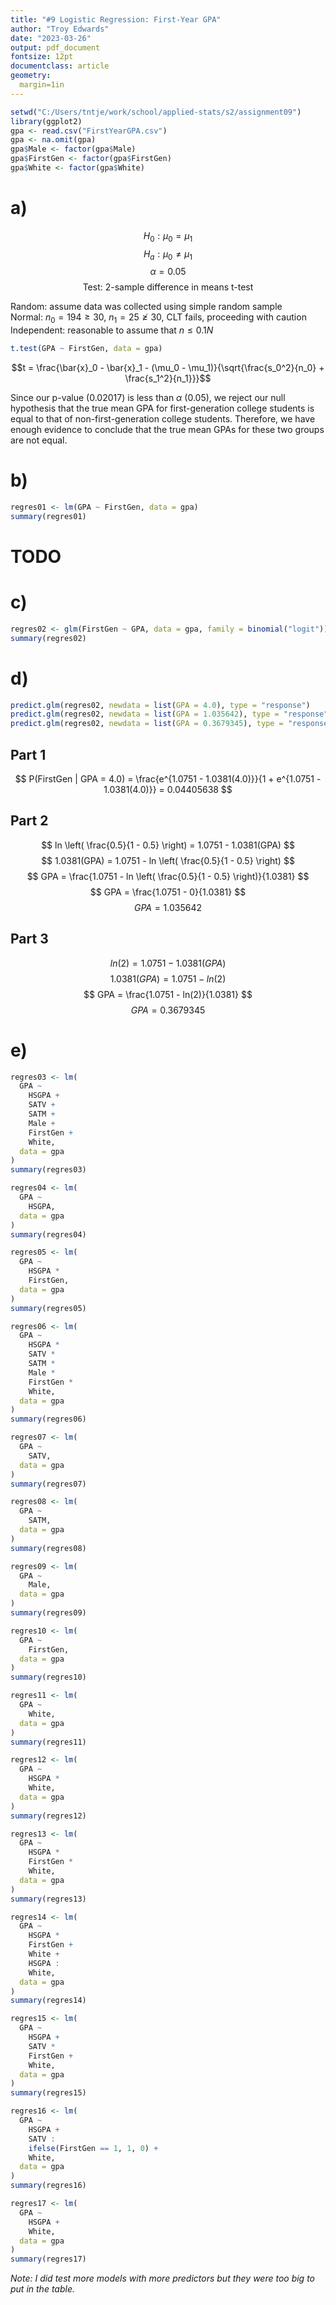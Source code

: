 ```yaml
---
title: "#9 Logistic Regression: First-Year GPA"
author: "Troy Edwards"
date: "2023-03-26"
output: pdf_document
fontsize: 12pt
documentclass: article
geometry:
  margin=1in
---
```


```r
setwd("C:/Users/tntje/work/school/applied-stats/s2/assignment09")
library(ggplot2)
gpa <- read.csv("FirstYearGPA.csv")
gpa <- na.omit(gpa)
gpa$Male <- factor(gpa$Male)
gpa$FirstGen <- factor(gpa$FirstGen)
gpa$White <- factor(gpa$White)
```

# a)

$$H_0: \mu_0 = \mu_1$$
$$H_a: \mu_0 \neq \mu_1$$
$$\alpha = 0.05$$
$$\text{Test: 2-sample difference in means t-test}$$

Random: assume data was collected using simple random sample  
Normal: $n_0 = 194 \geq 30$, $n_1 = 25 \ngeq 30$, CLT fails, proceeding with caution  
Independent: reasonable to assume that $n \leq 0.1N$  

```r
t.test(GPA ~ FirstGen, data = gpa)
```

$$t = \frac{\bar{x}_0 - \bar{x}_1 - (\mu_0 - \mu_1)}{\sqrt{\frac{s_0^2}{n_0} + \frac{s_1^2}{n_1}}}$$

Since our p-value (0.02017) is less than $\alpha$ (0.05), we reject our null
hypothesis that the true mean GPA for first-generation college students is
equal to that of non-first-generation college students. Therefore, we have
enough evidence to conclude that the true mean GPAs for these two groups are
not equal. 

# b)

```r
regres01 <- lm(GPA ~ FirstGen, data = gpa)
summary(regres01)
```

# TODO

# c)

```r
regres02 <- glm(FirstGen ~ GPA, data = gpa, family = binomial("logit"))
summary(regres02)
```

# \textcolor{red}{TODO}

# d)

```r
predict.glm(regres02, newdata = list(GPA = 4.0), type = "response")
predict.glm(regres02, newdata = list(GPA = 1.035642), type = "response")
predict.glm(regres02, newdata = list(GPA = 0.3679345), type = "response")
```

## Part 1

$$ P(FirstGen | GPA = 4.0) = \frac{e^{1.0751 - 1.0381(4.0)}}{1 + e^{1.0751 - 1.0381(4.0)}} = 0.04405638 $$

## Part 2

$$ ln \left( \frac{0.5}{1 - 0.5} \right) = 1.0751 - 1.0381(GPA) $$
$$ 1.0381(GPA) = 1.0751 - ln \left( \frac{0.5}{1 - 0.5} \right) $$
$$ GPA = \frac{1.0751 - ln \left( \frac{0.5}{1 - 0.5} \right)}{1.0381} $$
$$ GPA = \frac{1.0751 - 0}{1.0381} $$
$$ GPA = 1.035642 $$

## Part 3

$$ ln(2) = 1.0751 - 1.0381(GPA) $$
$$ 1.0381(GPA) = 1.0751 - ln(2) $$
$$ GPA = \frac{1.0751 - ln(2)}{1.0381} $$
$$ GPA = 0.3679345 $$

# e)

```r
regres03 <- lm(
  GPA ~
    HSGPA +
    SATV +
    SATM +
    Male +
    FirstGen +
    White,
  data = gpa
)
summary(regres03)

regres04 <- lm(
  GPA ~
    HSGPA,
  data = gpa
)
summary(regres04)

regres05 <- lm(
  GPA ~
    HSGPA *
    FirstGen,
  data = gpa
)
summary(regres05)

regres06 <- lm(
  GPA ~
    HSGPA *
    SATV *
    SATM *
    Male *
    FirstGen *
    White,
  data = gpa
)
summary(regres06)

regres07 <- lm(
  GPA ~
    SATV,
  data = gpa
)
summary(regres07)

regres08 <- lm(
  GPA ~
    SATM,
  data = gpa
)
summary(regres08)

regres09 <- lm(
  GPA ~
    Male,
  data = gpa
)
summary(regres09)

regres10 <- lm(
  GPA ~
    FirstGen,
  data = gpa
)
summary(regres10)

regres11 <- lm(
  GPA ~
    White,
  data = gpa
)
summary(regres11)

regres12 <- lm(
  GPA ~
    HSGPA *
    White,
  data = gpa
)
summary(regres12)

regres13 <- lm(
  GPA ~
    HSGPA *
    FirstGen *
    White,
  data = gpa
)
summary(regres13)

regres14 <- lm(
  GPA ~
    HSGPA *
    FirstGen +
    White +
    HSGPA :
    White,
  data = gpa
)
summary(regres14)

regres15 <- lm(
  GPA ~
    HSGPA +
    SATV *
    FirstGen +
    White,
  data = gpa
)
summary(regres15)

regres16 <- lm(
  GPA ~
    HSGPA +
    SATV :
    ifelse(FirstGen == 1, 1, 0) +
    White,
  data = gpa
)
summary(regres16)

regres17 <- lm(
  GPA ~
    HSGPA +
    White,
  data = gpa
)
summary(regres17)
```

\begin{tabular}{ | p{3.5in} | c | c | c | c | }
\hline
Model & $R^2(adj)$ & $S_e$ & $F$ & $p$ \\
\hline
$\widehat{GPA} = 1.17985 + 0.55501(HSGPA)$ & $0.196$ & 0.4174 & $54.15$ & $3.783 \times 10^{-12}$ \\
\hline
$\widehat{GPA} = 1.160826 + 0.569504(HSGPA) - 0.284592(FirstGen) + 0.003677(HSGPA)(FirstGen)$ & $0.2235$ & $0.4102$ & $21.91$ & $2.018 \times 10^{-12}$ \\
\hline
$\widehat{GPA} = 2.0684133 + 0.0016986(SATV)$ & $0.08842$ & $0.4444$ & $22.15$ & $4.499 \times 10^{-6}$ \\
\hline
$\widehat{GPA} = 0.2459 + 0.7593(HSGPA) + 1.3010(White) - 0.2923(HSGPA)(White)$ & $0.2684$ & $0.3981$ & $27.65$ & $2.647 \times 10^{-15}$ \\
\hline
$\widehat{GPA} = 0.99579 + 0.54004(HSGPA) + 0.29842(White)$ & $0.2613$ & $0.4001$ & $39.56$ & $2.303 \times 10^{-15}$ \\
\hline
\end{tabular}

*Note: I did test more models with more predictors but they were too big to put
in the table.*
